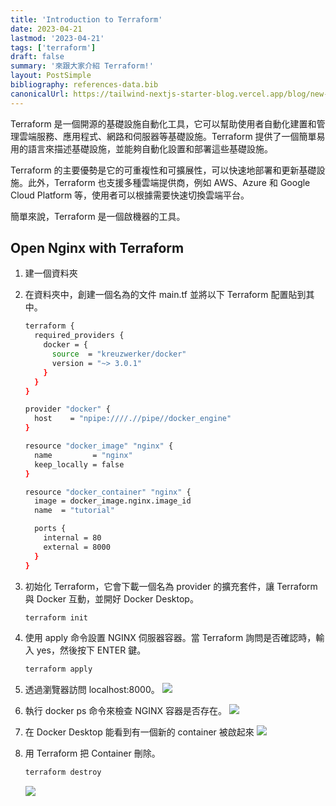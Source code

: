 ```yaml
---
title: 'Introduction to Terraform'
date: 2023-04-21
lastmod: '2023-04-21'
tags: ['terraform']
draft: false
summary: '來跟大家介紹 Terraform!'
layout: PostSimple
bibliography: references-data.bib
canonicalUrl: https://tailwind-nextjs-starter-blog.vercel.app/blog/new-features-in-v1/
---
```


Terraform 是一個開源的基礎設施自動化工具，它可以幫助使用者自動化建置和管理雲端服務、應用程式、網路和伺服器等基礎設施。Terraform 提供了一個簡單易用的語言來描述基礎設施，並能夠自動化設置和部署這些基礎設施。

Terraform 的主要優勢是它的可重複性和可擴展性，可以快速地部署和更新基礎設施。此外，Terraform 也支援多種雲端提供商，例如 AWS、Azure 和 Google Cloud Platform 等，使用者可以根據需要快速切換雲端平台。

簡單來說，Terraform 是一個啟機器的工具。

## Open Nginx with Terraform

1. 建一個資料夾
2. 在資料夾中，創建一個名為的文件 main.tf 並將以下 Terraform 配置貼到其中。

   ```bash
   terraform {
     required_providers {
       docker = {
         source  = "kreuzwerker/docker"
         version = "~> 3.0.1"
       }
     }
   }

   provider "docker" {
     host    = "npipe:////.//pipe//docker_engine"
   }

   resource "docker_image" "nginx" {
     name         = "nginx"
     keep_locally = false
   }

   resource "docker_container" "nginx" {
     image = docker_image.nginx.image_id
     name  = "tutorial"

     ports {
       internal = 80
       external = 8000
     }
   }
   ```

3. 初始化 Terraform，它會下載一個名為 provider 的擴充套件，讓 Terraform 與 Docker 互動，並開好 Docker Desktop。
   ```bash
   terraform init
   ```
4. 使用 apply 命令設置 NGINX 伺服器容器。當 Terraform 詢問是否確認時，輸入 yes，然後按下 ENTER 鍵。
   ```bash
   terraform apply
   ```
5. 透過瀏覽器訪問 localhost:8000。
   ![](https://i.imgur.com/7ymy8be.png)
6. 執行 docker ps 命令來檢查 NGINX 容器是否存在。
   ![](https://i.imgur.com/uLN8Egl.png)
7. 在 Docker Desktop 能看到有一個新的 container 被啟起來
   ![](https://i.imgur.com/cvD5Jdd.png)

8. 用 Terraform 把 Container 刪除。
   ```bash
   terraform destroy
   ```
   ![](https://i.imgur.com/HIq17BM.png)
